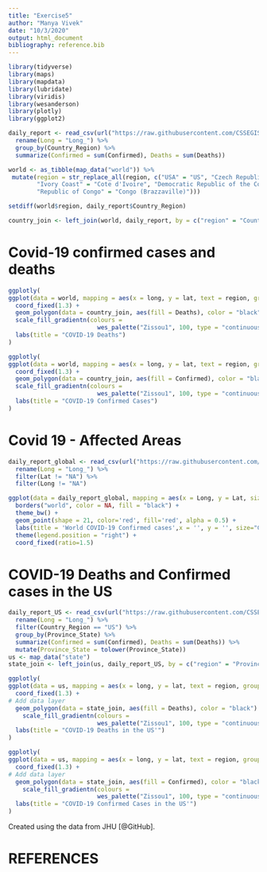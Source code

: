 ```yaml
---
title: "Exercise5"
author: "Manya Vivek"
date: "10/3/2020"
output: html_document
bibliography: reference.bib
---
```

```r
library(tidyverse)
library(maps)
library(mapdata)
library(lubridate)
library(viridis)
library(wesanderson)
library(plotly)
library(ggplot2)
```

```r
daily_report <- read_csv(url("https://raw.githubusercontent.com/CSSEGISandData/COVID-19/master/csse_covid_19_data/csse_covid_19_daily_reports/09-26-2020.csv")) %>% 
  rename(Long = "Long_") %>% 
  group_by(Country_Region) %>% 
  summarize(Confirmed = sum(Confirmed), Deaths = sum(Deaths))
```

```r
world <- as_tibble(map_data("world")) %>% 
 mutate(region = str_replace_all(region, c("USA" = "US", "Czech Republic" = "Czechia",  
        "Ivory Coast" = "Cote d'Ivoire", "Democratic Republic of the Congo" = "Congo (Kinshasa)", 
        "Republic of Congo" = "Congo (Brazzaville)")))
```

```r
setdiff(world$region, daily_report$Country_Region) 
```

```r
country_join <- left_join(world, daily_report, by = c("region" = "Country_Region"))
```

# Covid-19 confirmed cases and deaths
```r
ggplotly(
ggplot(data = world, mapping = aes(x = long, y = lat, text = region, group = group)) + 
  coord_fixed(1.3) + 
  geom_polygon(data = country_join, aes(fill = Deaths), color = "black") +
  scale_fill_gradientn(colours = 
                         wes_palette("Zissou1", 100, type = "continuous")) +
  labs(title = "COVID-19 Deaths")
)
```

```r
ggplotly(
ggplot(data = world, mapping = aes(x = long, y = lat, text = region, group = group)) + 
  coord_fixed(1.3) + 
  geom_polygon(data = country_join, aes(fill = Confirmed), color = "black") +
  scale_fill_gradientn(colours = 
                         wes_palette("Zissou1", 100, type = "continuous")) +
  labs(title = "COVID-19 Confirmed Cases")
)
```

# Covid 19 - Affected Areas 

```r
daily_report_global <- read_csv(url("https://raw.githubusercontent.com/CSSEGISandData/COVID-19/master/csse_covid_19_data/csse_covid_19_daily_reports/09-26-2020.csv")) %>% 
  rename(Long = "Long_") %>% 
  filter(Lat != "NA") %>% 
  filter(Long != "NA")
```

```r
ggplot(data = daily_report_global, mapping = aes(x = Long, y = Lat, size = Confirmed)) +
  borders("world", color = NA, fill = "black") +
  theme_bw() +
  geom_point(shape = 21, color='red', fill='red', alpha = 0.5) +
  labs(title = 'World COVID-19 Confirmed cases',x = '', y = '', size="Cases (x1000))") +
  theme(legend.position = "right") +
  coord_fixed(ratio=1.5)
```

# COVID-19 Deaths and Confirmed cases in the US

```r
daily_report_US <- read_csv(url("https://raw.githubusercontent.com/CSSEGISandData/COVID-19/master/csse_covid_19_data/csse_covid_19_daily_reports/09-26-2020.csv")) %>% 
  rename(Long = "Long_") %>% 
  filter(Country_Region == "US") %>% 
  group_by(Province_State) %>% 
  summarize(Confirmed = sum(Confirmed), Deaths = sum(Deaths)) %>% 
  mutate(Province_State = tolower(Province_State))
us <- map_data("state")
state_join <- left_join(us, daily_report_US, by = c("region" = "Province_State"))
```

```r
ggplotly(
ggplot(data = us, mapping = aes(x = long, y = lat, text = region, group = group)) + 
  coord_fixed(1.3) + 
# Add data layer
  geom_polygon(data = state_join, aes(fill = Deaths), color = "black") +
    scale_fill_gradientn(colours = 
                         wes_palette("Zissou1", 100, type = "continuous")) +
  labs(title = "COVID-19 Deaths in the US'")
)
```

```r
ggplotly(
ggplot(data = us, mapping = aes(x = long, y = lat, text = region, group = group)) + 
  coord_fixed(1.3) + 
# Add data layer
  geom_polygon(data = state_join, aes(fill = Confirmed), color = "black") +
    scale_fill_gradientn(colours = 
                         wes_palette("Zissou1", 100, type = "continuous")) +
  labs(title = "COVID-19 Confirmed Cases in the US'")
)
```



Created using the data from JHU [@GitHub].

# REFERENCES

